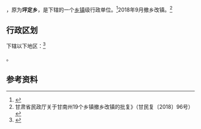 {{中国乡级行政区|62/30/23/206/000}}

'''{{PAGENAMEBASE}}'''，原为'''坪定乡'''，是{{PRC admin/fullname|62/30/23/206/000|3}}下辖的一个[[乡镇|乡镇]]级行政单位。<ref>{{PRC admin/ref sgc|{{PRC admin/parent|62/30/23/206/000}}}}</ref>2018年9月撤乡改镇。<ref>甘肃省民政厅关于甘南州19个乡镇撤乡改镇的批复》（甘民复〔2018〕96号）</ref>

== 行政区划 ==
{{PAGENAMEBASE}}下辖以下地区：<ref>{{PRC admin/ref sgc|62/30/23/206/000}}</ref>

{{PRC admin/children|62/30/23/206/000}}。

== 参考资料 ==
{{reflist}}

{{PRC admin/navcat|62/30/23/206/000}}